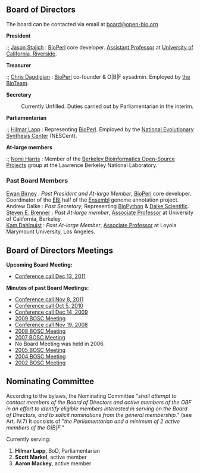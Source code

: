 == Board of Directors ==
The board can be contacted via email at [mailto:board@open-bio.org board@open-bio.org]

'''President'''
:; [[bp:Jason Stajich|Jason Stajich]] : [[bp:BioPerl|BioPerl]] core developer. [http://stajichlab.fungalgenomes.org Assistant Professor] at [http://www.ucr.edu/ University of California, Riverside].

'''Treasurer'''
:; [[bp:Chris Dagdigian|Chris Dagdigian]] : [[bp:BioPerl|BioPerl]] co-founder & O|B|F sysadmin. Employed by [http://www.bioteam.net the BioTeam].

'''Secretary'''
: Currently Unfilled. Duties carried out by Parliamentarian in the interim.

'''Parliamentarian'''
:; [[bp:Hilmar Lapp|Hilmar Lapp]] : Representing [[bp:BioPerl|BioPerl]].  Employed by the [http://www.nescent.org/ National Evolutionary Synthesis Center] (NESCent).

'''At-large members'''
:; <span class="plainlinks">[http://www.linkedin.com/in/nomiharris Nomi Harris]</span> : Member of the [http://www.berkeleybop.org/ Berkeley Bioinformatics Open-Source Projects] group at the Lawrence Berkeley National Laboratory.

=== Past Board Members ===
; [[bp:Ewan Birney|Ewan Birney]] : ''Past President and At-large Member'',  [[bp:BioPerl|BioPerl]] core developer.  Coordinator of the [http://www.ebi.ac.uk EBI] half of the [http://www.ensembl.org Ensembl] genome annotation project.
; Andrew Dalke : ''Past Secretary'', Representing [http://www.biopython.org BioPython] & [http://www.dalkescientific.com Dalke Scientific].
; [[bp:Steven Brenner|Steven E. Brenner]] : ''Past At-large member'', [http://compbio.berkeley.edu Associate Professor] at University of California, Berkeley.
; [[User:Kdahlquist|Kam Dahlquist]] : ''Past At-large Member'', [http://myweb.lmu.edu/kdahlqui/ Associate Professor] at Loyola Marymount University, Los Angeles.

== Board of Directors Meetings ==

'''Upcoming Board Meeting:'''
* [[Minutes:2011_Dec_ConfCall| Conference call Dec 13, 2011]]

'''Minutes of past Board Meetings:'''
* [[Minutes:2011_ConfCall| Conference call Nov 8, 2011]]
* [[Minutes:2010_ConfCall| Conference call Oct 5, 2010]]
* [[Minutes:2009_ConfCall|Conference call Dec 14, 2009]]
* [[Minutes:2009 BOSC Meeting| 2009 BOSC Meeting]]
* [[Minutes:2008_ConfCall|Conference call Nov 19, 2008]] 
* [[Minutes:2008 BOSC Meeting| 2008 BOSC Meeting]]
* [[Minutes:2007 BOSC Meeting| 2007 BOSC Meeting]]
* No Board Meeting was held in 2006. 
* [[Minutes:2005 BOSC Meeting| 2005 BOSC Meeting]]
* [[Minutes:2004 BOSC Meeting| 2004 BOSC Meeting]]
* [[Minutes:2002 BOSC Meeting| 2002 BOSC Meeting]]

== Nominating Committee ==

According to the bylaws, the Nominating Committee "''shall attempt to contact members of the Board of Directors and active members of the OBF in an effort to identify eligible members interested in serving on the Board of Directors, and to solicit nominations from the general membership.''" (see Art. IV.7) It consists of "''the Parliamentarian and a minimum of 2 active members of the O|B|F.''" 

Currently serving:
# '''Hilmar Lapp''', BoD, Parliamentarian
# '''Scott Markel''', active member
# '''Aaron Mackey''', active member
